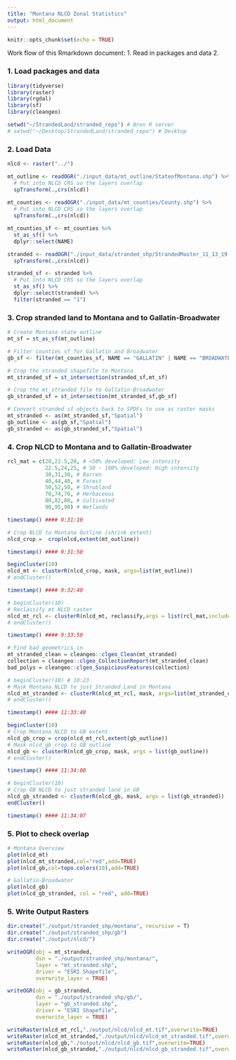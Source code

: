 ```yaml
---
title: "Montana NLCD Zonal Statistics"
output: html_document
---
```


```r
knitr::opts_chunk$set(echo = TRUE)
```

Work flow of this Rmarkdown document:
1. Read in packages and data
2. 

### 1. Load packages and data
```r

library(tidyverse)
library(raster)
library(rgdal)
library(sf)
library(cleangeo)

setwd("~/StrandedLand/stranded_repo") # Bren R server
# setwd("~/Desktop/StrandedLand/stranded_repo") # Desktop
```

### 2. Load Data
```r

nlcd <- raster("../")

mt_outline <- readOGR("./input_data/mt_outline/StateofMontana.shp") %>% 
  # Put into NLCD CRS so the layers overlap 
  spTransform(.,crs(nlcd)) 
  
mt_counties <- readOGR("./input_data/mt_counties/County.shp") %>% 
  # Put into NLCD CRS so the layers overlap 
  spTransform(.,crs(nlcd)) 

mt_counties_sf <- mt_counties %>% 
  st_as_sf() %>% 
  dplyr::select(NAME)

stranded <- readOGR("./input_data/stranded_shp/StrandedMaster_11_13_19.shp") %>% 
  spTransform(.,crs(nlcd))

stranded_sf <- stranded %>% 
  # Put into NLCD CRS so the layers overlap 
  st_as_sf() %>% 
  dplyr::select(stranded) %>% 
  filter(stranded == "1")

```

### 3. Crop stranded land to Montana and to Gallatin-Broadwater
```r

# Create Montana state outline
mt_sf = st_as_sf(mt_outline)

# Filter counties sf for Gallatin and Broadwater
gb_sf <- filter(mt_counties_sf, NAME == "GALLATIN" | NAME == "BROADWATER")

# Crop the stranded shapefile to Montana 
mt_stranded_sf = st_intersection(stranded_sf,mt_sf)

# Crop the mt_stranded file to Gallatin-Broadwater
gb_stranded_sf = st_intersection(mt_stranded_sf,gb_sf)

# Convert stranded sf objects back to SPDFs to use as raster masks
mt_stranded <- as(mt_stranded_sf,"Spatial")
gb_outline <- as(gb_sf,"Spatial")
gb_stranded <- as(gb_stranded_sf,"Spatial")

```

### 4. Crop NLCD to Montana and to Gallatin-Broadwater
```r

rcl_mat = c(20,22.5,20, # <50% developed: Low intensity
            22.5,24,25, # 50 - 100% developed: High intensity
            30,31,30, # Barren
            40,44,40, # Forest
            50,52,50, # Shrubland
            70,74,70, # Herbaceous
            80,82,80, # Cultivated
            90,95,90) # Wetlands

timestamp() #### 9:31:10

# Crop NLCD to Montana Outline (shrink extent)
nlcd_crop =  crop(nlcd,extent(mt_outline))

timestamp() #### 9:31:50

beginCluster(10) 
nlcd_mt <- clusterR(nlcd_crop, mask, args=list(mt_outline))
# endCluster()

timestamp() #### 9:32:40

# beginCluster(10)
# Reclassify mt NLCD raster
nlcd_mt_rcl <- clusterR(nlcd_mt, reclassify,args = list(rcl_mat,include.lowest=TRUE))
# endCluster()

timestamp() #### 9:33:50

# Find bad geometrics in 
mt_stranded_clean = cleangeo::clgeo_Clean(mt_stranded)
collection = cleangeo::clgeo_CollectionReport(mt_stranded_clean)
bad_polys = cleangeo::clgeo_SuspiciousFeatures(collection)

# beginCluster(10) # 10:23
# Mask Montana NLCD to just Stranded Land in Montana
nlcd_mt_stranded <- clusterR(nlcd_mt_rcl, mask, args=list(mt_stranded_clean))
# endCluster()

timestamp() #### 11:33:48

beginCluster(10)
# Crop Montana NLCD to GB extent
nlcd_gb_crop = crop(nlcd_mt_rcl,extent(gb_outline))
# Mask nlcd_gb_crop to GB outline
nlcd_gb <- clusterR(nlcd_gb_crop, mask, args = list(gb_outline))
# endCluster()

timestamp() #### 11:34:00

# beginCluster(10)
# Crop GB NLCD to just stranded land in GB
nlcd_gb_stranded <- clusterR(nlcd_gb, mask, args = list(gb_stranded))
endCluster()

timestamp() #### 11:34:07

```

### 5. Plot to check overlap
```r

# Montana Overview
plot(nlcd_mt)
plot(nlcd_mt_stranded,col="red",add=TRUE)
plot(nlcd_gb,col=topo.colors(10),add=TRUE)

# Gallatin-Broadwater
plot(nlcd_gb)
plot(nlcd_gb_stranded, col = "red", add=TRUE)

```


### 5. Write Output Rasters
```r

dir.create("./output/stranded_shp/montana", recursive = T)
dir.create("./output/stranded_shp/gb")
dir.create("./output/nlcd/")

writeOGR(obj = mt_stranded,
         dsn = "./output/stranded_shp/montana/",
         layer = "mt_stranded.shp",
         driver = "ESRI Shapefile",
         overwrite_layer = TRUE)

writeOGR(obj = gb_stranded,
         dsn = "./output/stranded_shp/gb/",
         layer = "gb_stranded.shp",
         driver = "ESRI Shapefile",
         overwrite_layer = TRUE)

writeRaster(nlcd_mt_rcl,"./output/nlcd/nlcd_mt.tif",overwrite=TRUE)
writeRaster(nlcd_mt_stranded,"./output/nlcd/nlcd_mt_stranded.tif",overwrite=TRUE)
writeRaster(nlcd_gb,"./output/nlcd/nlcd_gb.tif",overwrite=TRUE)
writeRaster(nlcd_gb_stranded,"./output/nlcd/nlcd_gb_stranded.tif",overwrite=TRUE)

```

